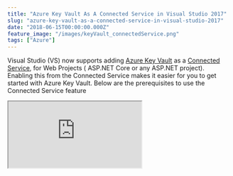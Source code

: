 ```yaml
---
title: "Azure Key Vault As A Connected Service in Visual Studio 2017"
slug: "azure-key-vault-as-a-connected-service-in-visual-studio-2017"
date: "2018-06-15T00:00:00.000Z"
feature_image: "/images/keyVault_connectedService.png"
tags: ["Azure"]
---
```


Visual Studio (VS) now supports adding [Azure Key Vault](/blog/tag/azure-key-vault/) as a [Connected Service](https://docs.microsoft.com/en-us/azure/key-vault/vs-key-vault-add-connected-service), for Web Projects ( ASP.NET Core or any ASP.NET project). Enabling this from the Connected Service makes it easier for you to get started with Azure Key Vault. Below are the prerequisites to use the Connected Service feature

<iframe src="https://www.youtube.com/embed/S7EPrlpPqXw" />

  

> [Prerequisites](https://docs.microsoft.com/en-us/azure/key-vault/vs-key-vault-add-connected-service#prerequisites)

*   An Azure subscription. If you do not have one, you can sign up for a free account.
*   Visual Studio 2017 version 15.7 with the Web Development workload installed. Download it now.
*   An ASP.NET 4.7.1 or ASP.NET Core 2.0 web project open.

![Visual Studio, Azure Key Vault Connected Services](/images/keyVault_connectedService.png)

When selecting 'Secure Secrets with Azure Key Vault' option from the list of Connected Services provided it takes you to a new page within Visual Studio with your Azure Subscription associated with Visual Studio Account and gives you the ability to add a Key Vault to it. VS does generate some defaults for the Vault Name, Resource Group, Location and the Pricing Tier which you can edit as per your requirement. Once you confirm to the _Add_ the Key Vault, VS provisions the Key Vault with the selected configuration and modifies some things in your project.

*   [Changes Made to your ASP.NET project](https://docs.microsoft.com/en-us/azure/key-vault/vs-key-vault-aspnet-what-happened)
*   [Changes made to your ASP.NET Core project](https://docs.microsoft.com/en-us/azure/key-vault/vs-key-vault-aspnet-core-what-happened)

![Visual Studio, Azure Key Vault Connected Services](/images/keyVault_connectedService_createKeyVault.png)

In short, VS adds

*   a bunch of NuGet packages to access Azure Key Vault
*   Adds in the Keyvault Url details
*   In ASP.NET Web project VS modifies the configuration file to add in the AzureKeyVaultConfigBuilder as shown below.

```html
```xml
```
<configuration>
<configSections>
<section
```
          name="configBuilders"
          type="System.Configuration.ConfigurationBuildersSection, System.Configuration, Version=4.0.0.0, Culture=neutral, PublicKeyToken=b03f5f7f11d50a3a"
          restartOnExternalChanges="false"
          requirePermission="false" />
```typescript
</configSections>
<configBuilders>
<builders>
<add
```
          name="AzureKeyVault"
          vaultName="webapplication-47-dev-kv"
          type="Microsoft.Configuration.ConfigurationBuilders.AzureKeyVaultConfigBuilder, Microsoft.Configuration.ConfigurationBuilders.Azure, Version=1.0.0.0, Culture=neutral"
          vaultUri="https://WebApplication-47-dev-kv.vault.azure.net" />
```typescript
</builders>
</configBuilders>
```
    

To start using Azure Key Vault from your application we first need to add some Secrets to the Key Vault created by Visual Studio. You can add a secret to the portal using multiple ways, the most straightforward being [using the Azure Portal](/posts/managing-key-vault-through-azure-portal/). Once you add the Secret to the Key Vault, update the configuration file with the Secret names. Below is how you would do for an ASP.NET Web Project. (_MySecret_ and _VersionedSecret_ keys)

Make sure to add **configBuilders="AzureKeyVault"** to the appSettings tag. This tells the Configuraion Manager to use the configured AzureKeyVaultConfigBuilder

    <appSettings configBuilders="AzureKeyVault">
          <add key="webpages:Version" value="3.0.0.0" />
          <add key="webpages:Enabled" value="false" />
          <add key="ClientValidationEnabled" value="true" />
          <add key="UnobtrusiveJavaScriptEnabled" value="true" />
          <add key="MySecret" value="dummy1"/>
          <add key="VersionedSecret" value="dummy2"/>
    </appSettings>
    

The values _dummy\*_ are just dummy values and will be overridden at runtime from the Secret Values created in the Key Vault. If the Secret with the corresponding name does not exist in Key Vault, then the _dummy_ values will be used.

Authentication
--------------

When VS creates the Vault, it adds in the user logged into VS to the Access Policies list. When running the application, the AzureKeyVaultConfigBuilder uses the same details to authenticate with the Key Vault.

> If you are not logged in as the same user or not logged in at all the provider will not be able to authenticate with the Key Vault and will fallback to use the dummy values in the configuration file. Alternatively you could specify [connection option avaiable for AzureServiceTokenProvider](https://docs.microsoft.com/en-us/azure/key-vault/service-to-service-authentication#connection-string-support)

![Visual Studio, Azure Key Vault Connected Services](/images/keyVault_connectedService_AccessPolicies.png)

Secrets and Versioning
----------------------

The [AzureKeyVaultConfigBuilder](https://github.com/aspnet/MicrosoftConfigurationBuilders/tree/master/src/Azure) requests to get all the Secrets in the Key Vault at application startup using the [Secrets endoint](https://docs.microsoft.com/en-us/rest/api/keyvault/getsecrets/getsecrets). This call returns all the Secrets in the Key Vault. For whatever keys in the AppSettings that has a match with a Secret in the vault, a request is made to get the [Secret details](https://docs.microsoft.com/en-us/rest/api/keyvault/getsecret/getsecret), which returns the actual Secret value for the keys. Below are the traces of the calls going out captured using [Fiddler](/posts/fiddler-free-web-debugging-proxy/).

![AzureKeyVaultConfigBuilder Fiddler Traces ](/images/keyVault_connectedService_requests.png)

It looks like at the moment the AzureKeyVaultConfigBuilder get only the latest version of the Secrets. As you can tell from one of my Secret names (VersionedSecret), I have created two versions for the Secret, and the config builder picks the latest version. I don't see a way right now whereby I can specify a specific secret version.

The Visual Studio Connected Services makes it easy to get started with Azure Key Vault and move your secrets to a more secure store, than having it around in your [configuration files](/posts/keeping-sensitive-configuration-data-out-of-source-control/).